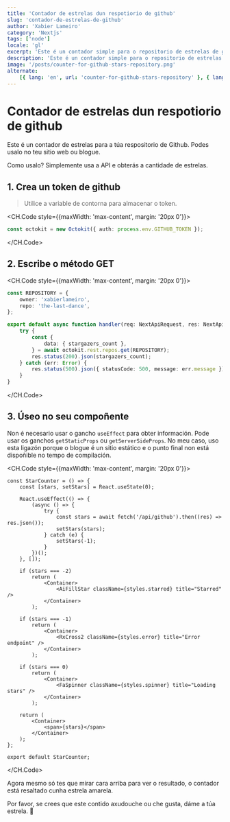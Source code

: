 ```yaml
---
title: 'Contador de estrelas dun respotiorio de github'
slug: 'contador-de-estrelas-de-github'
author: 'Xabier Lameiro'
category: 'Nextjs'
tags: ['node']
locale: 'gl'
excerpt: 'Este é un contador simple para o repositorio de estrelas de github. Podes usalo no teu sitio web ou blogue. Usando Nextjs api e octokit.'
description: 'Este é un contador simple para o repositorio de estrelas de github. Podes usalo no teu sitio web ou blogue. Usando Nextjs api e octokit.'
image: '/posts/counter-for-github-stars-repository.png'
alternate:
    [{ lang: 'en', url: 'counter-for-github-stars-repository' }, { lang: 'es', url: 'contador-de-estrellas-de-github' }]
---
```


# Contador de estrelas dun respotiorio de github

<Date date="01-11-2023" />

<GoogleAdsense slot="9195809063" horizontal />

Este é un contador de estrelas para a túa respositorio de Github. Podes usalo no teu sitio web ou blogue.

Como usalo? Simplemente usa a API e obterás a cantidade de estrelas.

## 1. Crea un token de github

> Utilice a variable de contorna para almacenar o token.

<CH.Code style={{maxWidth: 'max-content', margin: '20px 0'}}>

```ts github.ts
const octokit = new Octokit({ auth: process.env.GITHUB_TOKEN });
```

</CH.Code>

## 2. Escribe o método GET

<CH.Code style={{maxWidth: 'max-content', margin: '20px 0'}}>

```ts github.ts
const REPOSITORY = {
    owner: 'xabierlameiro',
    repo: 'the-last-dance',
};

export default async function handler(req: NextApiRequest, res: NextApiResponse) {
    try {
        const {
            data: { stargazers_count },
        } = await octokit.rest.repos.get(REPOSITORY);
        res.status(200).json(stargazers_count);
    } catch (err: Error) {
        res.status(500).json({ statusCode: 500, message: err.message });
    }
}
```

</CH.Code>

## 3. Úseo no seu compoñente

Non é necesario usar o gancho `useEffect` para obter información. Pode usar os ganchos `getStaticProps` ou `getServerSideProps`.
No meu caso, uso esta ligazón porque o blogue é un sitio estático e o punto final non está dispoñible no tempo de compilación.

<CH.Code style={{maxWidth: 'max-content', margin: '20px 0'}}>

```tsx StarCounter.tsx
const StarCounter = () => {
    const [stars, setStars] = React.useState(0);

    React.useEffect(() => {
        (async () => {
            try {
                const stars = await fetch('/api/github').then((res) => res.json());
                setStars(stars);
            } catch (e) {
                setStars(-1);
            }
        })();
    }, []);

    if (stars === -2)
        return (
            <Container>
                <AiFillStar className={styles.starred} title="Starred" />
            </Container>
        );

    if (stars === -1)
        return (
            <Container>
                <RxCross2 className={styles.error} title="Error endpoint" />
            </Container>
        );

    if (stars === 0)
        return (
            <Container>
                <FaSpinner className={styles.spinner} title="Loading stars" />
            </Container>
        );

    return (
        <Container>
            <span>{stars}</span>
        </Container>
    );
};

export default StarCounter;
```

</CH.Code>

Agora mesmo só tes que mirar cara arriba para ver o resultado, o contador está resaltado cunha estrela amarela.

Por favor, se crees que este contido axudouche ou che gusta, dáme a túa estrela. <span className="emoji">🤩</span>
